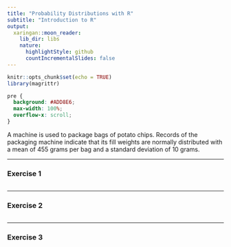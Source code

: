 ```yaml
---
title: "Probability Distributions with R"
subtitle: "Introduction to R"
output:
  xaringan::moon_reader:
    lib_dir: libs
    nature:
      highlightStyle: github
      countIncrementalSlides: false
---
```



```r
knitr::opts_chunk$set(echo = TRUE)
library(magrittr)
```

```css
pre {
  background: #ADD8E6;
  max-width: 100%;
  overflow-x: scroll;
}
```

A machine is used to package bags of potato chips.  Records of the packaging machine indicate that its fill weights are normally distributed with a mean of 455 grams per bag and a standard deviation of 10 grams.

\begin{enumerate}
What proportion of bags filled by this machine will contain more than 470 grams in the long run?
What proportion of bags filled by this machine will contain less than 445 grams in the long run?
 What proportion of bags filled by this machine will be between 465 grams and 475 grams in the long run?
\end{enumerate}

---

### Exercise 1


```r


```

---

### Exercise 2


```r


```

---

### Exercise 3


```r


```
